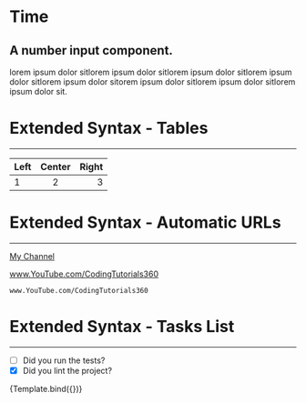 
<Meta title="Time" component={InputTime} />



# Time
## A number input component.
lorem ipsum dolor sitlorem ipsum dolor sitlorem ipsum dolor sitlorem ipsum dolor sitlorem ipsum dolor sitorem ipsum dolor sitlorem ipsum dolor sitlorem ipsum dolor sit.
<ArgsTable of={InputTime} />

# Extended Syntax - Tables
--- 

| Left | Center | Right |
| :--- | :----: | ----: |
| 1    | 2      | 3     |


# Extended Syntax - Automatic URLs
--- 

[My Channel](www.YouTube.com/CodingTutorials360)

www.YouTube.com/CodingTutorials360

`www.YouTube.com/CodingTutorials360 `

# Extended Syntax - Tasks List
--- 

- [ ] Did you run the tests?
- [x] Did you lint the project?

<Preview>
  <Story name="Default" >
    {Template.bind({})}
  </Story>
</Preview>


<Props story="number" />